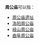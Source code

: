 '''周公庙'''可以指：
* [[周公庙遗址|周公庙遗址]]
* [[洛阳周公庙|洛阳周公庙]]
* [[岐山周公庙|岐山周公庙]]
* [[曲阜周公庙|曲阜周公庙]]

{{消歧义|cat=三字消歧义}}